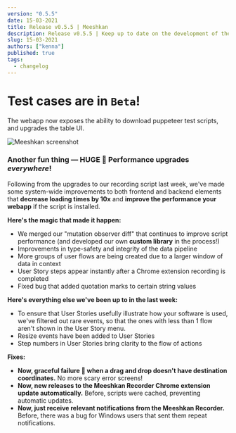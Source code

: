 ```yaml
---
version: "0.5.5"
date: 15-03-2021
title: Release v0.5.5 | Meeshkan
description: Release v0.5.5 | Keep up to date on the development of the Meeshkan product.
slug: 15-03-2021
authors: ["kenna"]
published: true
tags:
  - changelog
---
```


# Test cases are in `Beta`!

The webapp now exposes the ability to download puppeteer test scripts, and upgrades the table UI.

![Meeshkan screenshot](https://media.graphcms.com/ZTRN5F1LR2caPKbgDYrw)

### Another fun thing — HUGE 💃 Performance upgrades _everywhere_!

Following from the upgrades to our recording script last week, we've made some system-wide improvements to both frontend and backend elements that **decrease loading times by 10x** and **improve the performance your webapp** if the script is installed.

**Here's the magic that made it happen:**

- We merged our "mutation observer diff" that continues to improve script performance (and developed our own **custom library** in the process!)
- Improvements in type-safety and integrity of the data pipeline
- More groups of user flows are being created due to a larger window of data in context
- User Story steps appear instantly after a Chrome extension recording is completed
- Fixed bug that added quotation marks to certain string values

**Here's everything else we've been up to in the last week:**

- To ensure that User Stories usefully illustrate how your software is used, we've filtered out rare events, so that the ones with less than 1 flow aren't shown in the User Story menu.
- Resize events have been added to User Stories
- Step numbers in User Stories bring clarity to the flow of actions

**Fixes:**

- **Now, graceful failure 🎩 when a drag and drop doesn't have destination coordinates.** No more scary error screens!
- **Now, new releases to the Meeshkan Recorder Chrome extension update automatically.** Before, scripts were cached, preventing automatic updates.
- **Now, just receive relevant notifications from the Meeshkan Recorder.** Before, there was a bug for Windows users that sent them repeat notifications.
